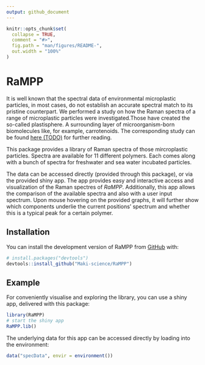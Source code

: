 ```yaml
---
output: github_document
---
```


<!-- README.md is generated from README.Rmd. Please edit that file -->

```r
knitr::opts_chunk$set(
  collapse = TRUE,
  comment = "#>",
  fig.path = "man/figures/README-",
  out.width = "100%"
)
```

# RaMPP

<!-- badges: start -->
<!-- badges: end -->

It is well known that the spectral data of environmental microplastic particles, in most cases, do not establish an accurate spectral match to its pristine counterpart. We performed a study on how the Raman spectra of a range of microplastic particles were investigated.Those have created the so-called plastisphere. A surrounding layer of microorganism-born biomolecules like, for example, carrotenoids. The corresponding study can be found [here (TODO)](maki-science.org) for further reading.

This package provides a library of Raman spectra of those mircroplastic particles.
Spectra are available for 11 different polymers. Each comes along with a bunch of
spectra for freshwater and sea water incubated particles. 

The data can be accessed directly (provided through this package), or via the provided shiny app. The app provides easy and interactive access and visualization of the Raman spectres of *RaMPP*. Additionally, this app allows the
comparison of the available spectra and also with a user input spectrum. Upon mouse hovering 
on the provided graphs, it will further show which components underlie the current positions'
spectrum and whether this is a typical peak for a certain polymer.

## Installation

You can install the development version of RaMPP from [GitHub](https://github.com/) with:

``` r
# install.packages("devtools")
devtools::install_github("Maki-science/RaMPP")
```

## Example

For conveniently visualise and exploring the library, you can use a shiny app, delivered with this package:

```r
library(RaMPP)
# start the shiny app
RaMPP.lib()
```

The underlying data for this app can be accessed directly by loading into the environment:

```r
data("specData", envir = environment())
```


